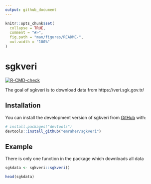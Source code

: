 ```yaml
---
output: github_document
---
```


<!-- README.md is generated from README.Rmd. Please edit that file -->

```r
knitr::opts_chunk$set(
  collapse = TRUE,
  comment = "#>",
  fig.path = "man/figures/README-",
  out.width = "100%"
)
```

# sgkveri

<!-- badges: start -->
[![R-CMD-check](https://github.com/emraher/sgkveri/actions/workflows/R-CMD-check.yaml/badge.svg)](https://github.com/emraher/sgkveri/actions/workflows/R-CMD-check.yaml)
<!-- badges: end -->

The goal of sgkveri is to download data from https://veri.sgk.gov.tr/

## Installation

You can install the development version of sgkveri from [GitHub](https://github.com/) with:

``` r
# install.packages("devtools")
devtools::install_github("emraher/sgkveri")
```

## Example

There is only one function in the package which downloads all data 

```r
sgkdata <- sgkveri::sgkveri()

head(sgkdata)
```


